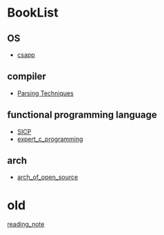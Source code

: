 = BookList =
== OS ==
* [[csapp]]
== compiler ==
* [[parsing_tech|Parsing Techniques]]
== functional programming language ==
* [[6001_SICP|SICP]]
* [[expert_c_programming]]
== arch ==
* [[arch_of_open_source]]

= old =
[[reading_note]]
